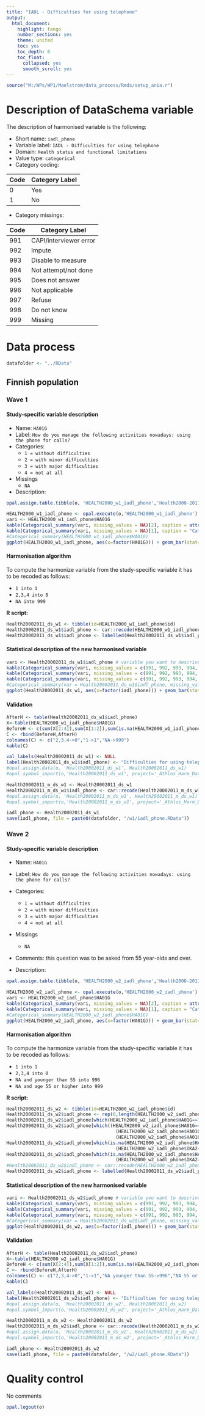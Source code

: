 ```yaml
---
title: "IADL - Difficulties for using telephone"
output:
  html_document:
    highlight: tango
    number_sections: yes
    theme: united
    toc: yes
    toc_depth: 6
    toc_float:
      collapsed: yes
      smooth_scroll: yes
---
```


<!-- ########################################################## --> 

<!-- # Installation, loading packages -->
<!-- **R script:** -->

```r
source("M:/WPs/WP1/Maelstrom/data_process/Rmds/setup_ania.r")
```
<!-- ########################################################## --> 



# Description of DataSchema variable

The description of harmonised variable is the following:

* Short name: `iadl_phone`
* Variable label: `IADL - Difficulties for using telephone`
* Domain: `Health status and functional limitations`
* Value type: `categorical`
* Category coding:

**Code** | **Category Label**
-------- | ------------------
0        | Yes
1        | No

* Category missings: 

**Code** | **Category Label**
----| ------------------
991 | CAPI/interviewer error
992 | Impute
993 | Disable to measure
994 | Not attempt/not done
995 | Does not answer
996 | Not applicable
997 | Refuse
998 | Do not know
999 | Missing




<!-- ########################################################## --> 

# Data process

```r
datafolder <- "../RData"
```

## Finnish population
### Wave 1 

#### Study-specific variable description

 


* Name: `HA01G`
* Label: `How do you manage the following activities nowadays: using the phone for calls?`
* Categories:
    + `1 = without difficulties`
    + `2 = with minor difficulties`
    + `3 = with major difficulties`
    + `4 = not at all`
* Missings
    + `NA`

* Description: 
```r
opal.assign.table.tibble(o, 'HEALTH2000_w1_iadl_phone','Health2000-2011.t00_athlos_2017_02_23', variables=list('HA01G'), missings = TRUE)
```

```r
HEALTH2000_w1_iadl_phone <- opal.execute(o,'HEALTH2000_w1_iadl_phone')
vari <- HEALTH2000_w1_iadl_phone$HA01G
kable(Categorical_summary(vari, missing_values = NA)[2], caption = attributes(vari)$`spss::shortName`)
kable(Categorical_summary(vari, missing_values = NA)[1], caption = "Category")
#Categorical_summary(HEALTH2000_w1_iadl_phone$HA01G)
ggplot(HEALTH2000_w1_iadl_phone, aes(x=factor(HA01G))) + geom_bar(stat="count", width=0.4, fill="steelblue") + xlab("IADL - Using telephone") + ylab("Frequency")
```


#### Harmonisation algorithm

To compute the harmonize variable from the study-specific variable it has to be recoded as follows:

* `1 into 1` 
* `2,3,4 into 0`
* `NA into 999`



**R script:** 
```r
Health20002011_ds_w1 <- tibble(id=HEALTH2000_w1_iadl_phone$id)
Health20002011_ds_w1$iadl_phone <- car::recode(HEALTH2000_w1_iadl_phone$HA01G, "1 = '1';2 = '0';3 = '0';4 = '0';NA = '999' ")
Health20002011_ds_w1$iadl_phone <- labelled(Health20002011_ds_w1$iadl_phone, labels = c(Yes=0, No=1,Missing=999, Do_not_know=998, Refuse=997, Not_applicable=996, Does_not_answer=995,  Not_attempt_not_done=994, Disable_to_measure=993, Impute=992, CAPI_interviewer_error=991))
```

#### Statistical description of the new harmonised variable
```r
vari <- Health20002011_ds_w1$iadl_phone # variable you want to descrive
kable(Categorical_summary(vari, missing_values = c(991, 992, 993, 994, 995, 996, 997, 998, 999))[3])
kable(Categorical_summary(vari, missing_values = c(991, 992, 993, 994, 995, 996, 997, 998, 999))[1], caption = "Category")
kable(Categorical_summary(vari, missing_values = c(991, 992, 993, 994, 995, 996, 997, 998, 999))[2], caption = "Type of missing")
#Categorical_summary(var = Health20002011_ds_w1$iadl_phone, missing_values = c(991, 992, 993, 994, 995, 996, 997, 998, 999))
ggplot(Health20002011_ds_w1, aes(x=factor(iadl_phone))) + geom_bar(stat="count", width=0.4, fill="steelblue") + xlab("IADL - Using telephone") + ylab("Frequency")
```

#### Validation
```r
AfterH <- table(Health20002011_ds_w1$iadl_phone)
X<-table(HEALTH2000_w1_iadl_phone$HA01G)
BeforeH <- c(sum(X[2:4]),sum(X[1:2]),sum(is.na(HEALTH2000_w1_iadl_phone$HA01G)))
C <- rbind(BeforeH,AfterH)
colnames(C) <- c("2,3,4->0","1->1","NA->999") 
kable(C)
```

 
 


 
```r
val_labels(Health20002011_ds_w1) <- NULL
label(Health20002011_ds_w1$iadl_phone) <- "Difficulties for using telephone"
#opal.assign.data(o, 'Health20002011_ds_w1', Health20002011_ds_w1)
#opal.symbol_import(o,'Health20002011_ds_w1', project='_Athlos_Harm_Dataset')

Health20002011_m_ds_w1 <- Health20002011_ds_w1
Health20002011_m_ds_w1$iadl_phone <- car::recode(Health20002011_m_ds_w1$iadl_phone, "c(991, 992, 993, 994, 995, 996, 997,998, 999)=NA")
#opal.assign.data(o, 'Health20002011_m_ds_w1', Health20002011_m_ds_w1)
#opal.symbol_import(o,'Health20002011_m_ds_w1', project='_Athlos_Harm_Dataset')
```

```r
iadl_phone <- Health20002011_ds_w1
save(iadl_phone, file = paste0(datafolder, "/w1/iadl_phone.RData"))
```


### Wave 2

#### Study-specific variable description

 


* Name: `HA01G`
* Label: `How do you manage the following activities nowadays: using the phone for calls?`
* Categories:
    + `1 = without difficulties`
    + `2 = with minor difficulties`
    + `3 = with major difficulties`
    + `4 = not at all`
* Missings
    + `NA`
* Comments: this question was to be asked from 55 year-olds and over.

* Description: 
```r
opal.assign.table.tibble(o, 'HEALTH2000_w2_iadl_phone','Health2000-2011.t11_athlos_2017_02_27', variables=list('HA01G', 'IKA2'), missings = TRUE)
```



```r
HEALTH2000_w2_iadl_phone <- opal.execute(o,'HEALTH2000_w2_iadl_phone')
vari <- HEALTH2000_w2_iadl_phone$HA01G
kable(Categorical_summary(vari, missing_values = NA)[2], caption = attributes(vari)$`spss::shortName`)
kable(Categorical_summary(vari, missing_values = NA)[1], caption = "Category")
#Categorical_summary(HEALTH2000_w2_iadl_phone$HA01G)
ggplot(HEALTH2000_w2_iadl_phone, aes(x=factor(HA01G))) + geom_bar(stat="count", width=0.4, fill="steelblue") + xlab("IADL - Using telephone") + ylab("Frequency")
```

#### Harmonisation algorithm

To compute the harmonize variable from the study-specific variable it has to be recoded as follows:

* `1 into 1` 
* `2,3,4 into 0`
* `NA and younger than 55 into 996`
* `NA and age 55 or higher into 999`

**R script:** 
```r
Health20002011_ds_w2 <- tibble(id=HEALTH2000_w2_iadl_phone$id)
Health20002011_ds_w2$iadl_phone <- rep(0,length(HEALTH2000_w2_iadl_phone$id))
Health20002011_ds_w2$iadl_phone[which(HEALTH2000_w2_iadl_phone$HA01G==1)] <- 1
Health20002011_ds_w2$iadl_phone[which((HEALTH2000_w2_iadl_phone$HA01G==2)|
                                        (HEALTH2000_w2_iadl_phone$HA01G==3)|
                                        (HEALTH2000_w2_iadl_phone$HA01G==4))] <- 0
Health20002011_ds_w2$iadl_phone[which(is.na(HEALTH2000_w2_iadl_phone$HA01G)&
                                        (HEALTH2000_w2_iadl_phone$IKA2<55))]<- 996
Health20002011_ds_w2$iadl_phone[which(is.na(HEALTH2000_w2_iadl_phone$HA01G)&
                                        (HEALTH2000_w2_iadl_phone$IKA2>=55))]<- 999
#Health20002011_ds_w2$iadl_phone <- car::recode(HEALTH2000_w2_iadl_phone$HA01G, "1 = '1';2 = '0';3 = '0';4 = '0';NA = '999' ")
Health20002011_ds_w2$iadl_phone <- labelled(Health20002011_ds_w2$iadl_phone, labels = c(Yes=0, No=1,Missing=999, Do_not_know=998, Refuse=997, Not_applicable=996, Does_not_answer=995,  Not_attempt_not_done=994, Disable_to_measure=993, Impute=992, CAPI_interviewer_error=991))
```






#### Statistical description of the new harmonised variable
```r
vari <- Health20002011_ds_w2$iadl_phone # variable you want to descrive
kable(Categorical_summary(vari, missing_values = c(991, 992, 993, 994, 995, 996, 997, 998, 999))[3])
kable(Categorical_summary(vari, missing_values = c(991, 992, 993, 994, 995, 996, 997, 998, 999))[1], caption = "Category")
kable(Categorical_summary(vari, missing_values = c(991, 992, 993, 994, 995, 996, 997, 998, 999))[2], caption = "Type of missing")
#Categorical_summary(var = Health20002011_ds_w2$iadl_phone, missing_values = c(991, 992, 993, 994, 995, 996, 997, 998, 999))
ggplot(Health20002011_ds_w2, aes(x=factor(iadl_phone))) + geom_bar(stat="count", width=0.4, fill="steelblue") + xlab("IADL - Using telephone") + ylab("Frequency")
```

#### Validation
```r
AfterH <- table(Health20002011_ds_w2$iadl_phone)
X<-table(HEALTH2000_w2_iadl_phone$HA01G)
BeforeH <- c(sum(X[2:4]),sum(X[1:2]),sum(is.na(HEALTH2000_w2_iadl_phone$HA01G)&HEALTH2000_w2_iadl_phone$IKA2<55), sum(is.na(HEALTH2000_w2_iadl_phone$HA01G)&HEALTH2000_w2_iadl_phone$IKA2>=55))
C <- rbind(BeforeH,AfterH)
colnames(C) <- c("2,3,4->0","1->1","NA younger than 55->996","NA 55 or older->999") 
kable(C)
```

 
 


 
```r
val_labels(Health20002011_ds_w2) <- NULL
label(Health20002011_ds_w2$iadl_phone) <- "Difficulties for using telephone"
#opal.assign.data(o, 'Health20002011_ds_w2', Health20002011_ds_w2)
#opal.symbol_import(o,'Health20002011_ds_w2', project='_Athlos_Harm_Dataset')

Health20002011_m_ds_w2 <- Health20002011_ds_w2
Health20002011_m_ds_w2$iadl_phone <- car::recode(Health20002011_m_ds_w2$iadl_phone, "c(991, 992, 993, 994, 995, 996, 997,998, 999)=NA")
#opal.assign.data(o, 'Health20002011_m_ds_w2', Health20002011_m_ds_w2)
#opal.symbol_import(o,'Health20002011_m_ds_w2', project='_Athlos_Harm_Dataset')
```

```r
iadl_phone <- Health20002011_ds_w2
save(iadl_phone, file = paste0(datafolder, "/w2/iadl_phone.RData"))
```


# Quality control

No comments

```r
opal.logout(o)
```
